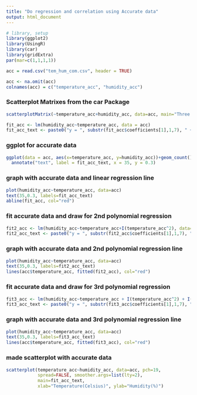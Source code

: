 ```yaml
---
title: "Do regression and correlation using Accurate data"
output: html_document
---
```


```r
# library, setup
library(ggplot2)
library(UsingR)
library(car)
library(gridExtra)
par(mar=c(1,1,1,1))
```

```r
acc = read.csv("tem_hum_com.csv", header = TRUE)

acc <- na.omit(acc)
colnames(acc) = c("temperature_acc", "humidity_acc")
```

### Scatterplot Matrixes from the car Package
```r
scatterplotMatrix(~temperature_acc+humidity_acc, data=acc, main="Three Cylinder Options")
```

```r
fit_acc <- lm(humidity_acc~temperature_acc, data = acc)
fit_acc_text <- paste0("y = ", substr(fit_acc$coefficients[1],1,7), " + ", substr(fit_acc$coefficients[2],1,7), "x")
```

### ggplot for accurate data
```r
ggplot(data = acc, aes(x=temperature_acc, y=humidity_acc))+geom_count()+geom_smooth(method="lm") + 
  annotate("text", label = fit_acc_text, x = 35, y = 0.3)
```

### graph with accurate data and linear regression line
```r
plot(humidity_acc~temperature_acc, data=acc)
text(35,0.3, labels=fit_acc_text)
abline(fit_acc, col="red")
```

### fit accurate data and draw for 2nd polynomial regression
```r
fit2_acc <- lm(humidity_acc~temperature_acc+I(temperature_acc^2), data=acc)
fit2_acc_text <- paste0("y = ", substr(fit2_acc$coefficients[1],1,7), " + ", substr(fit2_acc$coefficients[2],1,7), "x", " + ", substr(fit2_acc$coefficients[3],1,7), "x^2")
```

### graph with accurate data and 2nd polynomial regression line
```r
plot(humidity_acc~temperature_acc, data=acc)
text(35,0.3, labels=fit2_acc_text)
lines(acc$temperature_acc, fitted(fit2_acc), col="red")
```

### fit accurate data and draw for 3rd polynomial regression
```r
fit3_acc <- lm(humidity_acc~temperature_acc + I(temperature_acc^2) + I(temperature_acc^3), data=acc)
fit3_acc_text <- paste0("y = ", substr(fit3_acc$coefficients[1],1,7), " + ", substr(fit3_acc$coefficients[2],1,7), "x", " + ", substr(fit3_acc$coefficients[3],1,7), "x^2", " + ", substr(fit3_acc$coefficients[4],1,7), "x^3")
```

### graph with accurate data and 3rd polynomial regression line
```r
plot(humidity_acc~temperature_acc, data=acc)
text(35,0.3, labels=fit3_acc_text)
lines(acc$temperature_acc, fitted(fit3_acc), col="red")
```

### made scatterplot with accurate data
```r
scatterplot(temperature_acc~humidity_acc, data=acc, pch=19,
            spread=FALSE, smoother.args=list(lty=2),
            main=fit_acc_text,
            xlab="Temperature(Celsius)", ylab="Humidity(%)")
```
